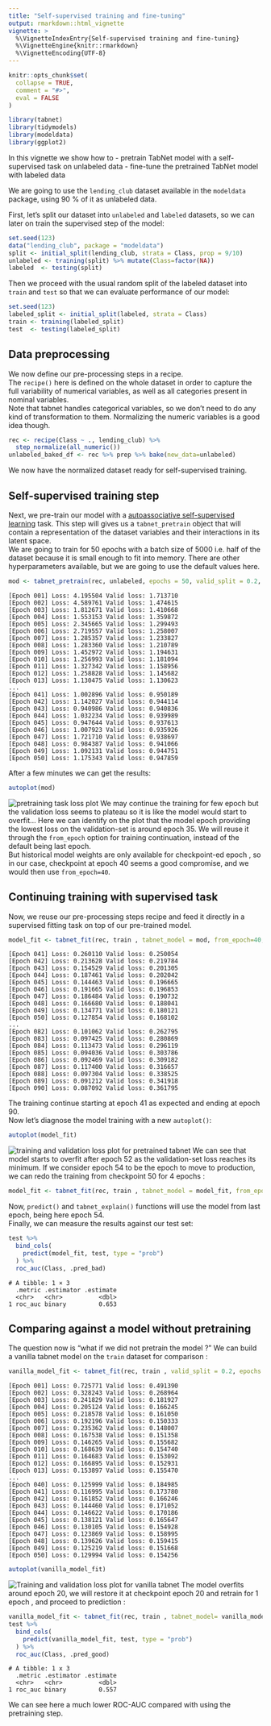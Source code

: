```yaml
---
title: "Self-supervised training and fine-tuning"
output: rmarkdown::html_vignette
vignette: >
  %\VignetteIndexEntry{Self-supervised training and fine-tuning}
  %\VignetteEngine{knitr::rmarkdown}
  %\VignetteEncoding{UTF-8}
---
```


```r
knitr::opts_chunk$set(
  collapse = TRUE,
  comment = "#>",
  eval = FALSE
)
```

```r
library(tabnet)
library(tidymodels)
library(modeldata)
library(ggplot2)
```

In this vignette we show how to 
 - pretrain TabNet model with a self-supervised task on unlabeled data
 - fine-tune the pretrained TabNet model with labeled data

We are going to use the `lending_club` dataset available
in the `modeldata` package, using 90 % of it as unlabeled data.

First, let's split our dataset into `unlabeled` and `labeled` datasets, so we can later on train the supervised step of the model:

```r
set.seed(123)
data("lending_club", package = "modeldata")
split <- initial_split(lending_club, strata = Class, prop = 9/10)
unlabeled <- training(split) %>% mutate(Class=factor(NA))
labeled  <- testing(split)
```

Then we proceed with the usual random split of the labeled dataset into `train` and `test` so that we can evaluate performance of our model:

```r
set.seed(123)
labeled_split <- initial_split(labeled, strata = Class)
train <- training(labeled_split) 
test  <- testing(labeled_split)
```

## Data preprocessing

We now define our pre-processing steps in a recipe.  
The `recipe()` here is defined on the whole dataset in order to capture the full variability of numerical variables, as well as all categories present in nominal variables.  
Note that tabnet handles categorical variables, so we don't need to do any kind of transformation to them. Normalizing the numeric variables is a good idea though.

```r
rec <- recipe(Class ~ ., lending_club) %>%
  step_normalize(all_numeric())
unlabeled_baked_df <- rec %>% prep %>% bake(new_data=unlabeled)
```

We now have the normalized dataset ready for self-supervised training. 

## Self-supervised training step  

Next, we pre-train our model with a [autoassociative self-supervised learning](https://en.wikipedia.org/wiki/Self-supervised_learning#Autoassociative_self-supervised_learning) task. This step will gives us a `tabnet_pretrain` object that will contain a representation of the dataset variables and their interactions in its latent space.  
We are going to train for 50 epochs with a batch size of 5000 i.e. half of the dataset because it is small enough to fit into memory. There are other hyperparameters available, but we are going to use the default values here.

```r
mod <- tabnet_pretrain(rec, unlabeled, epochs = 50, valid_split = 0.2, batch_size = 5000, verbose = TRUE)
```
```
[Epoch 001] Loss: 4.195504 Valid loss: 1.713710                                                                                    
[Epoch 002] Loss: 4.589761 Valid loss: 1.474615                                                                                    
[Epoch 003] Loss: 1.812671 Valid loss: 1.410668                                                                                    
[Epoch 004] Loss: 1.553153 Valid loss: 1.359872                                                                                    
[Epoch 005] Loss: 2.345665 Valid loss: 1.299493                                                                                    
[Epoch 006] Loss: 2.719557 Valid loss: 1.258007                                                                                    
[Epoch 007] Loss: 1.285357 Valid loss: 1.233827                                                                                    
[Epoch 008] Loss: 1.283360 Valid loss: 1.210789                                                                                    
[Epoch 009] Loss: 1.452972 Valid loss: 1.194631                                                                                    
[Epoch 010] Loss: 1.256993 Valid loss: 1.181094                                                                                    
[Epoch 011] Loss: 1.327342 Valid loss: 1.158956                                                                                    
[Epoch 012] Loss: 1.258828 Valid loss: 1.145682                                                                                    
[Epoch 013] Loss: 1.130475 Valid loss: 1.130623
...
[Epoch 041] Loss: 1.002896 Valid loss: 0.950189                                                                                    
[Epoch 042] Loss: 1.142027 Valid loss: 0.944114                                                                                    
[Epoch 043] Loss: 0.940986 Valid loss: 0.940836                                                                                    
[Epoch 044] Loss: 1.032234 Valid loss: 0.939989                                                                                    
[Epoch 045] Loss: 0.947644 Valid loss: 0.937613                                                                                    
[Epoch 046] Loss: 1.007923 Valid loss: 0.935926                                                                                    
[Epoch 047] Loss: 1.721710 Valid loss: 0.938697                                                                                    
[Epoch 048] Loss: 0.984387 Valid loss: 0.941066                                                                                    
[Epoch 049] Loss: 1.092131 Valid loss: 0.944751                                                                                    
[Epoch 050] Loss: 1.175343 Valid loss: 0.947859 
```

After a few minutes we can get the results:

```r
autoplot(mod)
```
![pretraining task loss plot](pretraining_loss.png)
We may continue the training for few epoch but the validation loss seems to plateau so it is like the model would start to overfit...
Here we can identify on the plot that the model epoch providing the lowest loss on the validation-set is around epoch 35. We will reuse it  through the `from_epoch` option for training continuation, instead of the default being last epoch.   
But historical model weights are only available for checkpoint-ed epoch , so in our case, checkpoint at epoch 40 seems a good compromise, and we would then use `from_epoch=40`.

## Continuing training with supervised task

Now, we reuse our pre-processing steps recipe and feed it directly in a supervised fitting task on top of our pre-trained model. 

```r
model_fit <- tabnet_fit(rec, train , tabnet_model = mod, from_epoch=40, valid_split = 0.2, epochs = 50, verbose=TRUE)
```
```
[Epoch 041] Loss: 0.260110 Valid loss: 0.250054                                                                                    
[Epoch 042] Loss: 0.213628 Valid loss: 0.219784                                                                                    
[Epoch 043] Loss: 0.154529 Valid loss: 0.201305                                                                                    
[Epoch 044] Loss: 0.187461 Valid loss: 0.202042                                                                                    
[Epoch 045] Loss: 0.144463 Valid loss: 0.196665                                                                                    
[Epoch 046] Loss: 0.191665 Valid loss: 0.196853                                                                                    
[Epoch 047] Loss: 0.186484 Valid loss: 0.190732                                                                                    
[Epoch 048] Loss: 0.166680 Valid loss: 0.188041                                                                                    
[Epoch 049] Loss: 0.134771 Valid loss: 0.180121                                                                                    
[Epoch 050] Loss: 0.127854 Valid loss: 0.168102   
...
[Epoch 082] Loss: 0.101062 Valid loss: 0.262795                                                                                    
[Epoch 083] Loss: 0.097425 Valid loss: 0.280869                                                                                    
[Epoch 084] Loss: 0.113473 Valid loss: 0.296119                                                                                    
[Epoch 085] Loss: 0.094036 Valid loss: 0.303786                                                                                    
[Epoch 086] Loss: 0.092469 Valid loss: 0.309182                                                                                    
[Epoch 087] Loss: 0.117400 Valid loss: 0.316657                                                                                    
[Epoch 088] Loss: 0.097304 Valid loss: 0.338525                                                                                    
[Epoch 089] Loss: 0.091212 Valid loss: 0.341918                                                                                    
[Epoch 090] Loss: 0.087092 Valid loss: 0.361795 
```
The training continue starting at epoch 41 as expected and ending at epoch 90.  
Now let's diagnose the model training with a new `autoplot()`:

```r
autoplot(model_fit)
```

![training and validation loss plot for pretrained tabnet](pretrained_model.png)
We can see that model starts to overfit after epoch 52 as the validation-set loss reaches its minimum. If we consider epoch 54 to be the epoch to move to production, we can redo the training from checkpoint 50 for 4 epochs : 


```r
model_fit <- tabnet_fit(rec, train , tabnet_model = model_fit, from_epoch=50, epochs = 4, valid_split = 0.2, verbose=TRUE)
```

Now, `predict()` and `tabnet_explain()` functions will use the model from last epoch, being here epoch 54.  
Finally, we can measure the results against our test set:

```r
test %>% 
  bind_cols(
    predict(model_fit, test, type = "prob")
  ) %>% 
  roc_auc(Class, .pred_bad)
```

```
# A tibble: 1 × 3
  .metric .estimator .estimate
  <chr>   <chr>          <dbl>
1 roc_auc binary         0.653
```

## Comparing against a model without pretraining

The question now is "what if we did not pretrain the model ?" We can build a vanilla tabnet model on the `train` dataset for comparison : 

```r
vanilla_model_fit <- tabnet_fit(rec, train , valid_split = 0.2, epochs = 50, verbose=TRUE)

```

```
[Epoch 001] Loss: 0.725771 Valid loss: 0.491390                                                                                    
[Epoch 002] Loss: 0.328243 Valid loss: 0.268964                                                                                    
[Epoch 003] Loss: 0.241829 Valid loss: 0.181927                                                                                    
[Epoch 004] Loss: 0.205124 Valid loss: 0.166245                                                                                    
[Epoch 005] Loss: 0.218578 Valid loss: 0.161050                                                                                    
[Epoch 006] Loss: 0.192196 Valid loss: 0.150333                                                                                    
[Epoch 007] Loss: 0.235362 Valid loss: 0.148007                                                                                    
[Epoch 008] Loss: 0.167538 Valid loss: 0.151358                                                                                    
[Epoch 009] Loss: 0.146265 Valid loss: 0.155682                                                                                    
[Epoch 010] Loss: 0.168639 Valid loss: 0.154740                                                                                    
[Epoch 011] Loss: 0.164683 Valid loss: 0.153092                                                                                    
[Epoch 012] Loss: 0.166895 Valid loss: 0.152931                                                                                    
[Epoch 013] Loss: 0.153897 Valid loss: 0.155470                                                                                    
...
[Epoch 040] Loss: 0.125999 Valid loss: 0.184985                                                                                    
[Epoch 041] Loss: 0.116995 Valid loss: 0.173780                                                                                    
[Epoch 042] Loss: 0.161852 Valid loss: 0.166246                                                                                    
[Epoch 043] Loss: 0.144460 Valid loss: 0.171052                                                                                    
[Epoch 044] Loss: 0.146622 Valid loss: 0.170186                                                                                    
[Epoch 045] Loss: 0.138121 Valid loss: 0.165647                                                                                    
[Epoch 046] Loss: 0.130105 Valid loss: 0.154928                                                                                    
[Epoch 047] Loss: 0.123869 Valid loss: 0.158995                                                                                    
[Epoch 048] Loss: 0.139626 Valid loss: 0.159415                                                                                    
[Epoch 049] Loss: 0.125219 Valid loss: 0.151668                                                                                    
[Epoch 050] Loss: 0.129994 Valid loss: 0.154256                                          

```

```r
autoplot(vanilla_model_fit)
```
![Training and validation loss plot for vanilla tabnet](vanillia_model.png)
The model overfits around epoch 20, we will restore it at checkpoint epoch 20 and retrain for 1 epoch , and proceed to prediction : 
```r
vanilla_model_fit <- tabnet_fit(rec, train , tabnet_model= vanilla_model_fit, from_epoch=20, valid_split = 0.2, epochs = 1, verbose=TRUE)
test %>% 
  bind_cols(
    predict(vanilla_model_fit, test, type = "prob")
  ) %>% 
  roc_auc(Class, .pred_good)

```

```
# A tibble: 1 x 3
  .metric .estimator .estimate
  <chr>   <chr>          <dbl>
1 roc_auc binary         0.557
```

We can see here a much lower ROC-AUC compared with using the pretraining step. 

